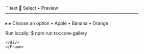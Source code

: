 <Frame>
<div style={{background:'#0f131a',border:'1px solid #1f2430',borderRadius:'8px' ,width:'100%',height:'100%',overflow:'hidden',boxShadow:'0 10px 30px rgba(0,0,0,.35)'}}>
```text
🔽 Select • Preview
──────────────────────────────────────────

  ▸ ▸ Choose an option
      • Apple
      • Banana
      • Orange

Run locally:
  $ npm run tsx:core-gallery
```
</div>
</Frame>

